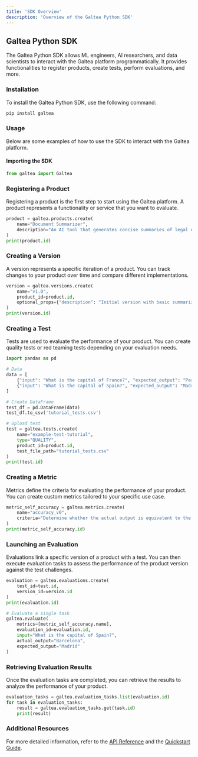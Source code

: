 ```yaml
---
title: 'SDK Overview'
description: 'Overview of the Galtea Python SDK'
---
```


## Galtea Python SDK

The Galtea Python SDK allows ML engineers, AI researchers, and data scientists to interact with the Galtea platform programmatically. It provides functionalities to register products, create tests, perform evaluations, and more.

### Installation

To install the Galtea Python SDK, use the following command:

```bash
pip install galtea
```

### Usage

Below are some examples of how to use the SDK to interact with the Galtea platform.

#### Importing the SDK

```python
from galtea import Galtea
```

### Registering a Product

Registering a product is the first step to start using the Galtea platform. A product represents a functionality or service that you want to evaluate.

```python
product = galtea.products.create(
    name="Document Summarizer",
    description="An AI tool that generates concise summaries of legal documents while preserving key information."
)
print(product.id)
```

### Creating a Version

A version represents a specific iteration of a product. You can track changes to your product over time and compare different implementations.

```python
version = galtea.versions.create(
    name="v1.0",
    product_id=product.id,
    optional_props={"description": "Initial version with basic summarization capabilities"}
)
print(version.id)
```

### Creating a Test

Tests are used to evaluate the performance of your product. You can create quality tests or red teaming tests depending on your evaluation needs.

```python
import pandas as pd

# Data
data = [
    {"input": "What is the capital of France?", "expected_output": "Paris"},
    {"input": "What is the capital of Spain?", "expected_output": "Madrid"}
]

# Create DataFrame
test_df = pd.DataFrame(data)
test_df.to_csv('tutorial_tests.csv')

# Upload test
test = galtea.tests.create(
    name="example-test-tutorial",
    type="QUALITY",
    product_id=product.id,
    test_file_path="tutorial_tests.csv"
)
print(test.id)
```

### Creating a Metric

Metrics define the criteria for evaluating the performance of your product. You can create custom metrics tailored to your specific use case.

```python
metric_self_accuracy = galtea.metrics.create(
    name="accuracy_v0",
    criteria="Determine whether the actual output is equivalent to the expected output."
)
print(metric_self_accuracy.id)
```

### Launching an Evaluation

Evaluations link a specific version of a product with a test. You can then execute evaluation tasks to assess the performance of the product version against the test challenges.

```python
evaluation = galtea.evaluations.create(
    test_id=test.id,
    version_id=version.id
)
print(evaluation.id)

# Evaluate a single task
galtea.evaluate(
    metrics=[metric_self_accuracy.name],
    evaluation_id=evaluation.id,
    input="What is the capital of Spain?",
    actual_output="Barcelona",
    expected_output="Madrid"
)
```

### Retrieving Evaluation Results

Once the evaluation tasks are completed, you can retrieve the results to analyze the performance of your product.

```python
evaluation_tasks = galtea.evaluation_tasks.list(evaluation.id)
for task in evaluation_tasks:
    result = galtea.evaluation_tasks.get(task.id)
    print(result)
```

### Additional Resources

For more detailed information, refer to the [API Reference](/api-reference) and the [Quickstart Guide](/quickstart).
